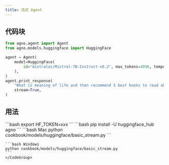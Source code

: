 ```yaml
---
title: 流式 Agent
---
```


## 代码块

```python cookbook/models/huggingface/basic_stream.py
from agno.agent import Agent
from agno.models.huggingface import HuggingFace

agent = Agent(
    model=HuggingFace(
        id="mistralai/Mistral-7B-Instruct-v0.2", max_tokens=4096, temperature=0
    ),
)
agent.print_response(
    "What is meaning of life and then recommend 5 best books to read about it",
    stream=True,
)
```

## 用法

<Steps>
  <Snippet file="create-venv-step.mdx" />

  <Step title="设置您的 API 密钥">
    ```bash
    export HF_TOKEN=xxx
    ```
  </Step>

  <Step title="安装函式库">
    ```bash
    pip install -U huggingface_hub agno
    ```
  </Step>

  <Step title="运行 Agent">
    <CodeGroup>
    ```bash Mac
    python cookbook/models/huggingface/basic_stream.py
    ```

    ```bash Windows
    python cookbook/models/huggingface/basic_stream.py
    ```
    </CodeGroup>
  </Step>
</Steps>